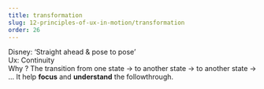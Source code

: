 ```yaml
---
title: transformation
slug: 12-principles-of-ux-in-motion/transformation
order: 26
---
```


<SlideTemplate title="Principle 4: Transformation">

Disney: ‘Straight ahead & pose to pose’   
Ux: Continuity  
Why ? The transition from one state → to another state → to another state → ... It help **focus** and **understand** the followthrough.  

</SlideTemplate>